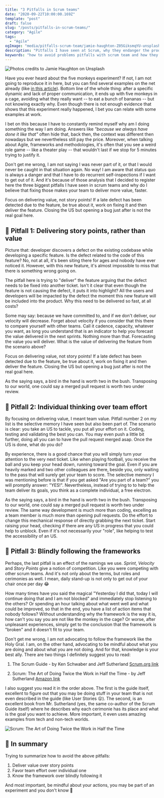 ```yaml
---
title: "3 Pitfalls in Scrum teams"
date: "2020-09-22T10:00:00.169Z"
template: "post"
draft: false
slug: "/posts/pitfalls-in-scrum-teams/"
category: "Agile"
tags:
  - "Agile"
ogImage: "media/pitfalls-scrum-team/jamie-haughton-Z05GiksmqYU-unsplash.jpg"
description: "Pitfalls I have seen at Scrum, why they endanger the productivity of team and how to avoid them"
keywords: "how to avoid problems pitfalls with scrum team and how they endanger the productivity"
---
```


![Photos credits to Jamie Haughton on Unsplash](/media/pitfalls-scrum-team/jamie-haughton-Z05GiksmqYU-unsplash.jpg)

Have you ever heard about the five monkeys experiment? If not, I am not going to reproduce it in here, but you can find several examples on the net already (like [in this article](https://www.linkedin.com/pulse/five-monkeys-experiment-john-stepper/)). Bottom line of the whole thing: after a specific dynamic and lack of proper communication, it ends up with five monkeys in a cage, avoiding what they really want -- to eat a bunch of bananas -- but not knowing exactly why. Even though there is not enough evidence that shows that this experiment really happened, I bet you can relate with some examples at work.

I bet on this because I have to constantly remind myself why am I doing something the way I am doing. Answers like *"because we always have done it like that"* often hide that, back then, the context was different then nowadays but we nevertheless still pay the price. Moreover, when talking about Agile, frameworks and methodologies, it's often that you see a weird role game -- like a theater play -- that wouldn't last if we stop for 5 minutes trying to justify it.

Don't get me wrong, I am not saying I was never part of it, or that I would never be caught in that situation again. No way! I am aware that status quo is always a danger and that I have to do recurrent self-inspections if I want to get out of it. And it's because of those analysis that I decided to register here the three biggest pitfalls I have seen in scrum teams and why do I believe that fixing those makes your team to deliver more value, faster.

<Quote>
  Focus on delivering value, not story points! If a late defect has been detected due to the feature, be true about it, work on fixing it and then deliver the feature. Closing the US but opening a bug just after is not the real goal here.
</Quote>

## :monkey: Pitfall 1: Delivering story points, rather than value

Picture that: developer discovers a defect on the existing codebase while developing a specific feature. Is the defect related to the code of this feature? No, not at all, it's been siting there for ages and nobody have ever noticed it. However, with this new feature, it's almost impossible to miss that there is something wrong going on.

The pitfall here is trying to "deliver" the feature arguing that the defect needs to be fixed into another ticket. Isn't it clear that even though the feature is not causing the defect, it puts it into highlight? All the users and developers will be impacted by the defect the moment this new feature will be included into the product. Why this need to be delivered so fast, at all costs?

Some may say: because we have committed to, and if we don't deliver, our velocity will decrease. Forget about velocity if you consider that this there to compare yourself with other teams. Call it cadence, capacity, whatever you want, as long you understand that is an indicator to help you forecast the value delivered in the next sprints. Nothing more than that. Forecasting the value you will deliver. What is the value of delivering the feature from the scenario above?

Focus on delivering value, not story points! If a late defect has been detected due to the feature, be true about it, work on fixing it and then deliver the feature. Closing the US but opening a bug just after is not the real goal here.

<Quote>
  As the saying says, a bird in the hand is worth two in the bush. Transposing to our world, one could say a merged pull request is worth two under review.
</Quote>

## :monkey: Pitfall 2: Individual thinking over team effort

By focusing on delivering value, I meant team value. Pitfall number 2 on my list is the selective memory I have seen but also been part of. The scenario is clear: you take an US to tackle, you put all your effort on it. Coding, testing and validating the best you can. You may even push a little bit further, doing all you can to have the pull request merged asap. Once the US is done, what do you do?

By experience, there is a good chance that you will simply turn your attention to the very next ticket. Like when playing football, you receive the ball and you keep your head down, running toward the goal. Even if you are heavily marked and two other colleagues are there, beside you, only waiting to the pass that will surely get your team to score. The selective memory I was mentioning before is that if you get asked "Are you part of a team?" you will promptly answer: "YES!". Nevertheless, instead of trying to to help the team deliver its goals, you think as a complete individual, a free electron.

As the saying says, a bird in the hand is worth two in the bush. Transposing to our world, one could say a merged pull request is worth two under review. The same way development is much more than coding, excelling as a team member is much more than opening pull requests. Do the effort to change this mechanical response of directly grabbing the next ticket. Start raising your head, checking if there are any US in progress that you could help to unblock. Even if it's not necessarily your "role", like helping to test the accessibility of an US.  

## :monkey: Pitfall 3: Blindly following the frameworks

Perhaps, the last pitfall is an effect of the namings we use. *Sprint*, *Velocity* and *Story Points* give a notion of competition. Like you were competing with other scrum teams. And it's not only about the terms, but roles and cerimonies as well. I mean, daily stand-up is not only to get out of your chair once per day :joy:

How many times have you said the magical "Yesterday I did that, today I will continue doing that and I am not blocked" and immediately stop listening to the others? Or spending an hour talking about what went well and what could be improved, so that in the end, you have a list of action items that nobody follows? Without understanding why the framework is the way it is, how can't you say you are not like the monkey in the cage? Or worse, after unpleasant experiences, simply get to the conclusion that the framework is "broken" and it doesn't fit to your team.

Don't get me wrong, I am not advocating to follow the framework like the Holy Gral. I am, on the other hand, advocating to be mindful about what you are doing and about what you are not doing. And for that, knowledge is your best ally. There are two things I definitely suggest you to read:

1) The Scrum Guide - by Ken Schwaber and Jeff Sutherland [Scrum.org link](https://www.scrum.org/resources/scrum-guide)

2) Scrum: The Art of Doing Twice the Work in Half the Time - by Jeff Sutherland [Amazon link](https://www.amazon.com/Scrum-Doing-Twice-Work-Half/dp/038534645X/ref=asc_df_038534645X/?tag=googshopde-21&linkCode=df0&hvadid=310779890634&hvpos=&hvnetw=g&hvrand=2883196745029858640&hvpone=&hvptwo=&hvqmt=&hvdev=c&hvdvcmdl=&hvlocint=&hvlocphy=9044410&hvtargid=pla-432324015266&psc=1&th=1&psc=1&tag=&ref=&adgrpid=70301320708&hvpone=&hvptwo=&hvadid=310779890634&hvpos=&hvnetw=g&hvrand=2883196745029858640&hvqmt=&hvdev=c&hvdvcmdl=&hvlocint=&hvlocphy=9044410&hvtargid=pla-432324015266)

I also suggest you read it in the order above. The first is the guide itself, excellent to figure out that you may be doing stuff in your team that is not even described in the guide (like User Stories :open_mouth:). The second, is an excellent book from Mr. Sutherland (yes, the same co-author of the Scrum Guide itself) where he describes why each cerimonie has its place and what is the goal you want to achieve. More important, it even uses amazing examples from tech and non-tech worlds.

![Scrum: The Art of Doing Twice the Work in Half the Time](/media/pitfalls-scrum-team/scrum-book.jpg)

## :banana: In summary

Trying to summarize how to avoid the above pitfalls:

1. Deliver value over story points
2. Favor team effort over individual one
3. Know the framework over blindly following it

And most important, be mindful about your actions, you may be part of an experiment and you don't know :see_no_evil: